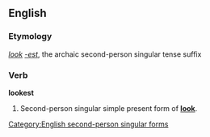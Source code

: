 ==English==
===Etymology===
''[[look]]'' ''[[-est]]'', the archaic second-person singular tense suffix

===Verb===
'''lookest'''

# {{archaic}} Second-person singular simple present form of '''[[look]]'''.

[[Category:English second-person singular forms]]